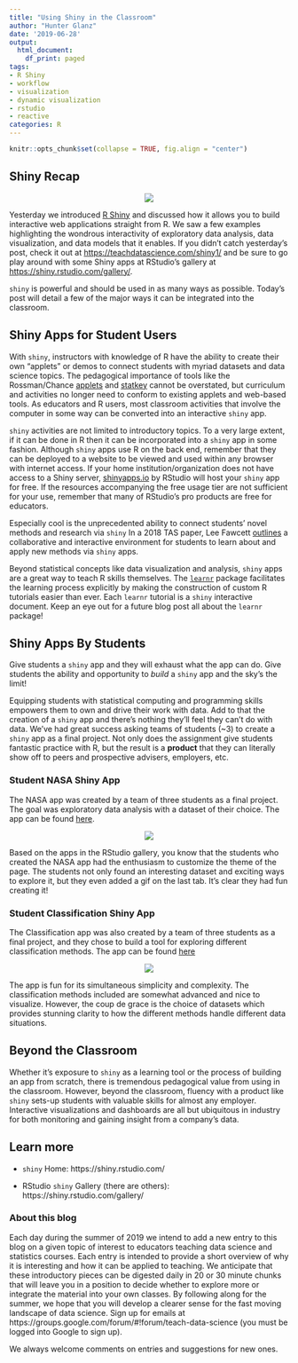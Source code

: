 ```yaml
---
title: "Using Shiny in the Classroom"
author: "Hunter Glanz"
date: '2019-06-28'
output:
  html_document:
    df_print: paged
tags:
- R Shiny
- workflow
- visualization
- dynamic visualization
- rstudio
- reactive
categories: R
---
```


```r
knitr::opts_chunk$set(collapse = TRUE, fig.align = "center")
```


## Shiny Recap

<center>

![](/post/shiny2/shinyhex.jpg)

</center>

Yesterday we introduced [R Shiny](https://shiny.rstudio.com/) and discussed how it allows you to build interactive web applications straight from R. We saw a few examples highlighting the wondrous interactivity of exploratory data analysis, data visualization, and data models that it enables. If you didn't catch yesterday's post, check it out at [https://teachdatascience.com/shiny1/](https://teachdatascience.com/shiny1/) and be sure to go play around with some Shiny apps at RStudio's gallery at [https://shiny.rstudio.com/gallery/](https://shiny.rstudio.com/gallery/). 

`shiny` is powerful and should be used in as many ways as possible. Today's post will detail a few of the major ways it can be integrated into the classroom.  

## Shiny Apps for Student Users

With `shiny`, instructors with knowledge of R have the ability to create their own "applets" or demos to connect students with myriad datasets and data science topics. The pedagogical importance of tools like the Rossman/Chance [applets](http://www.rossmanchance.com/applets/) and [statkey](http://www.lock5stat.com/StatKey/) cannot be overstated, but curriculum and activities no longer need to conform to existing applets and web-based tools. As educators and R users, most classroom activities that involve the computer in some way can be converted into an interactive `shiny` app.

`shiny` activities are not limited to introductory topics. To a very large extent, if it can be done in R then it can be incorporated into a `shiny` app in some fashion. Although `shiny` apps use R on the back end, remember that they can be deployed to a website to be viewed and used within any browser with internet access.  If your home institution/organization does not have access to a Shiny server, [shinyapps.io](https://www.shinyapps.io/) by RStudio will host your `shiny` app for free. If the resources accompanying the free usage tier are not sufficient for your use, remember that many of RStudio's pro products are free for educators.

Especially cool is the unprecedented ability to connect students' novel methods and research via `shiny` In a 2018 TAS paper, Lee Fawcett [outlines](https://amstat.tandfonline.com/doi/full/10.1080/10691898.2018.1436999#.XQ7XIetKiHt) a collaborative and interactive environment for students to learn about and apply new methods via `shiny` apps.

Beyond statistical concepts like data visualization and analysis, `shiny` apps are a great way to teach R skills themselves. The [`learnr`](https://blog.rstudio.com/2017/07/11/introducing-learnr/) package facilitates the learning process explicitly by making the construction of custom R tutorials easier than ever. Each `learnr` tutorial is a `shiny` interactive document. Keep an eye out for a future blog post all about the `learnr` package!

## Shiny Apps By Students

Give students a `shiny` app and they will exhaust what the app can do. Give students the ability and opportunity to *build* a `shiny` app and the sky's the limit!

Equipping students with statistical computing and programming skills empowers them to own and drive their work with data. Add to that the creation of a `shiny` app and there's nothing they'll feel they can't do with data. We've had great success asking teams of students (~3) to create a `shiny` app as a final project. Not only does the assignment give students fantastic practice with R, but the result is a **product** that they can literally show off to peers and prospective advisers, employers, etc.

### Student NASA Shiny App

The NASA app was created by a team of three students as a final project.  The goal was exploratory data analysis with a dataset of their choice. The app can be found [here](https://mschroth.shinyapps.io/lisinkershinyapp/). 

<center>

![](/post/shiny2/nasaapp.png)

</center>

Based on the apps in the RStudio gallery, you know that the students who created the NASA app had the enthusiasm to customize the theme of the page.  The students not only found an interesting dataset and exciting ways to explore it, but they even added a gif on the last tab. It's clear they had fun creating it!

### Student Classification Shiny App

The Classification app was also created by a team of three students as a final project, and they chose to build a tool for exploring different classification methods. The app can be found [here](https://mschroth.shinyapps.io/classificationapp/)

<center>

![](/post/shiny2/classifyapp.png)

</center>

The app is fun for its simultaneous simplicity and complexity. The classification methods included are somewhat advanced and nice to visualize.  However, the coup de grace is the choice of datasets which provides stunning clarity to how the different methods handle different data situations.

## Beyond the Classroom

Whether it's exposure to `shiny` as a learning tool or the process of building an app from scratch, there is tremendous pedagogical value from using in the classroom.  However, beyond the classroom, fluency with a product like `shiny` sets-up students with valuable skills for almost any employer. Interactive visualizations and dashboards are all but ubiquitous in industry for both monitoring and gaining insight from a company's data.

## Learn more

* `shiny` Home: https://shiny.rstudio.com/

* RStudio `shiny` Gallery (there are others): https://shiny.rstudio.com/gallery/


### About this blog 

Each day during the summer of 2019 we intend to add a new entry to this blog on a given topic of interest to educators teaching data science and statistics courses. Each entry is intended to provide a short overview of why it is interesting and how it can be applied to teaching. We anticipate that these introductory pieces can be digested daily in 20 or 30 minute chunks that will leave you in a position to decide whether to explore more or integrate the material into your own classes. By following along for the summer, we hope that you will develop a clearer sense for the fast moving landscape of data science. Sign up for emails at https://groups.google.com/forum/#!forum/teach-data-science (you must be logged into Google to sign up).

We always welcome comments on entries and suggestions for new ones.

